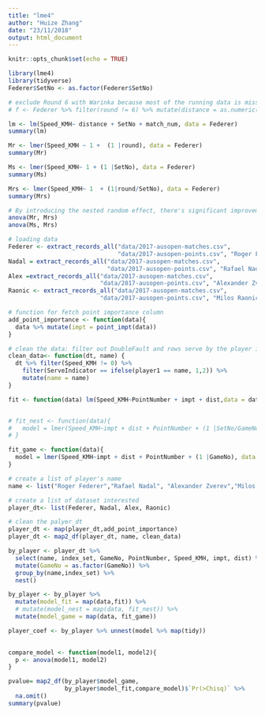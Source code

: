 ```yaml
---
title: "lme4"
author: "Huize Zhang"
date: "23/11/2018"
output: html_document
---
```


```r
knitr::opts_chunk$set(echo = TRUE)
```

```r
library(lme4)
library(tidyverse)
Federer$SetNo <- as.factor(Federer$SetNo) 

# exclude Round 6 with Warinka because most of the running data is missing 
# f <- Federer %>% filter(round != 6) %>% mutate(distance = as.numeric(ifelse(player1 == "Roger Federer", P1DistanceRun, P2DistanceRun)))

lm <- lm(Speed_KMH~ distance + SetNo + match_num, data = Federer)
summary(lm)

Mr <- lmer(Speed_KMH ~ 1 +  (1 |round), data = Federer)
summary(Mr)

Ms <- lmer(Speed_KMH~ 1 + (1 |SetNo), data = Federer)
summary(Ms)

Mrs <- lmer(Speed_KMH~ 1  + (1|round/SetNo), data = Federer)
summary(Mrs)

# By introducing the nested random effect, there's significant improvement from the Ms model (p=0.06281), while it doesn't seem to improve the Mr model much (p=0.974). Based on this, we would reckon that the variation of serving speed can be adequately captured by the round information and adding the interactive random effect between round and set will not improve the model as we expected. 
anova(Mr, Mrs)
anova(Ms, Mrs)

```

```r
# loading data
Federer <- extract_records_all("data/2017-ausopen-matches.csv", 
                               "data/2017-ausopen-points.csv", "Roger Federer")
Nadal = extract_records_all("data/2017-ausopen-matches.csv",
                            "data/2017-ausopen-points.csv", "Rafael Nadal")
Alex =extract_records_all("data/2017-ausopen-matches.csv",
                          "data/2017-ausopen-points.csv", "Alexander Zverev")
Raonic <- extract_records_all("data/2017-ausopen-matches.csv",
                          "data/2017-ausopen-points.csv", "Milos Raonic")
```

```r
# function for fetch point importance column 
add_point_importance <- function(data){
  data %>% mutate(impt = point_impt(data))
}

# clean the data: filter out DoubleFault and rows serve by the player interested 
clean_data<- function(dt, name) {
  dt %>% filter(Speed_KMH != 0) %>% 
    filter(ServeIndicator == ifelse(player1 == name, 1,2)) %>% 
    mutate(name = name)
}

fit <- function(data) lm(Speed_KMH~PointNumber + impt + dist,data = data)


# fit_nest <- function(data){
#   model = lmer(Speed_KMH~impt + dist + PointNumber + (1 |SetNo/GameNo), data = data)
# }

fit_game <- function(data){
  model = lmer(Speed_KMH~impt + dist + PointNumber + (1 |GameNo), data = data)
}

# create a list of player's name
name <- list("Roger Federer","Rafael Nadal", "Alexander Zverev","Milos Raonic")

# create a list of dataset interested 
player_dt<- list(Federer, Nadal, Alex, Raonic)

# clean the palyer_dt
player_dt <- map(player_dt,add_point_importance)
player_dt <- map2_df(player_dt, name, clean_data)

by_player <- player_dt %>% 
  select(name, index_set, GameNo, PointNumber, Speed_KMH, impt, dist) %>% 
  mutate(GameNo = as.factor(GameNo)) %>% 
  group_by(name,index_set) %>% 
  nest()

by_player <- by_player %>% 
  mutate(model_fit = map(data,fit)) %>% 
  # mutate(model_nest = map(data, fit_nest)) %>% 
  mutate(model_game = map(data, fit_game)) 

player_coef <- by_player %>% unnest(model %>% map(tidy))
 

compare_model <- function(model1, model2){
  p <- anova(model1, model2)
} 

pvalue= map2_df(by_player$model_game,
                by_player$model_fit,compare_model)$`Pr(>Chisq)` %>% 
  na.omit()
summary(pvalue)
```



